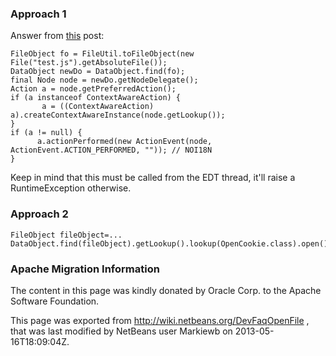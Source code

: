 <!--

    Licensed to the Apache Software Foundation (ASF) under one
    or more contributor license agreements.  See the NOTICE file
    distributed with this work for additional information
    regarding copyright ownership.  The ASF licenses this file
    to you under the Apache License, Version 2.0 (the
    "License"); you may not use this file except in compliance
    with the License.  You may obtain a copy of the License at

      http://www.apache.org/licenses/LICENSE-2.0

    Unless required by applicable law or agreed to in writing,
    software distributed under the License is distributed on an
    "AS IS" BASIS, WITHOUT WARRANTIES OR CONDITIONS OF ANY
    KIND, either express or implied.  See the License for the
    specific language governing permissions and limitations
    under the License.

-->
===Approach 1===
Answer from [http://forums.netbeans.org/topic32140.html&highlight= this] post:

<pre>
FileObject fo = FileUtil.toFileObject(new File("test.js").getAbsoluteFile()); 
DataObject newDo = DataObject.find(fo); 
final Node node = newDo.getNodeDelegate(); 
Action a = node.getPreferredAction(); 
if (a instanceof ContextAwareAction) { 
       a = ((ContextAwareAction) a).createContextAwareInstance(node.getLookup()); 
} 
if (a != null) { 
      a.actionPerformed(new ActionEvent(node, ActionEvent.ACTION_PERFORMED, "")); // NOI18N 
}
</pre>

Keep in mind that this must be called from the EDT thread, it'll raise a RuntimeException otherwise.

===Approach 2===
<pre>
FileObject fileObject=...
DataObject.find(fileObject).getLookup().lookup(OpenCookie.class).open();
</pre>

===Apache Migration Information===

The content in this page was kindly donated by Oracle Corp. to the
Apache Software Foundation.

This page was exported from http://wiki.netbeans.org/DevFaqOpenFile , 
that was last modified by NetBeans user Markiewb 
on 2013-05-16T18:09:04Z.

